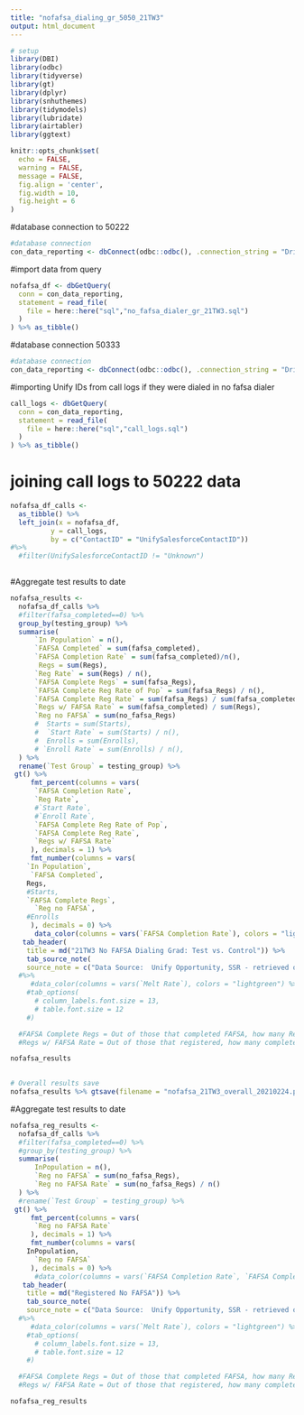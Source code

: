 ```yaml
---
title: "nofafsa_dialing_gr_5050_21TW3"
output: html_document
---
```


```r
# setup
library(DBI)
library(odbc)
library(tidyverse)
library(gt)
library(dplyr)
library(snhuthemes)
library(tidymodels)
library(lubridate)
library(airtabler)
library(ggtext)

knitr::opts_chunk$set(
  echo = FALSE,
  warning = FALSE,
  message = FALSE,
  fig.align = 'center',
  fig.width = 10,
  fig.height = 6
)
```



#database connection to 50222
```r
#database connection
con_data_reporting <- dbConnect(odbc::odbc(), .connection_string = "Driver={SQL Server Native Client 11.0};\n                          Server=COCE-DS-LSTNR,50222;\n                          Database=Data_Reporting;\n                          trusted_connection=yes;")
```


#import data from query
```r
nofafsa_df <- dbGetQuery(
  conn = con_data_reporting, 
  statement = read_file(
    file = here::here("sql","no_fafsa_dialer_gr_21TW3.sql")
  )
) %>% as_tibble()
```



#database connection 50333
```r
#database connection
con_data_reporting <- dbConnect(odbc::odbc(), .connection_string = "Driver={SQL Server Native Client 11.0};\n                          Server=COCE-LSTNR,50333;\n                          Database=AARDW;\n                          trusted_connection=yes;")
```



#importing Unify IDs from call logs if they were dialed in no fafsa dialer
```r
call_logs <- dbGetQuery(
  conn = con_data_reporting, 
  statement = read_file(
    file = here::here("sql","call_logs.sql")
  )
) %>% as_tibble()
```




# joining call logs to 50222 data
```r
nofafsa_df_calls <-
  as_tibble() %>%
  left_join(x = nofafsa_df,
          y = call_logs,
          by = c("ContactID" = "UnifySalesforceContactID")) 
#%>% 
  #filter(UnifySalesforceContactID != "Unknown")
  
```





#Aggregate test results to date
```r
nofafsa_results <- 
  nofafsa_df_calls %>% 
  #filter(fafsa_completed==0) %>% 
  group_by(testing_group) %>% 
  summarise(
      `In Population` = n(), 
      `FAFSA Completed` = sum(fafsa_completed),
      `FAFSA Completion Rate` = sum(fafsa_completed)/n(),
       Regs = sum(Regs),
      `Reg Rate` = sum(Regs) / n(),
      `FAFSA Complete Regs` = sum(fafsa_Regs),
      `FAFSA Complete Reg Rate of Pop` = sum(fafsa_Regs) / n(),
      `FAFSA Complete Reg Rate` = sum(fafsa_Regs) / sum(fafsa_completed),
      `Regs w/ FAFSA Rate` = sum(fafsa_completed) / sum(Regs),
      `Reg no FAFSA` = sum(no_fafsa_Regs)
      #  Starts = sum(Starts),
      #  `Start Rate` = sum(Starts) / n(),
      #  Enrolls = sum(Enrolls),
      # `Enroll Rate` = sum(Enrolls) / n(),
  ) %>% 
  rename(`Test Group` = testing_group) %>% 
 gt() %>%
     fmt_percent(columns = vars(
      `FAFSA Completion Rate`,
      `Reg Rate`,
      #`Start Rate`,
      #`Enroll Rate`,
      `FAFSA Complete Reg Rate of Pop`,
      `FAFSA Complete Reg Rate`,
      `Regs w/ FAFSA Rate`
     ), decimals = 1) %>%
     fmt_number(columns = vars(
    `In Population`,
     `FAFSA Completed`,
    Regs,
    #Starts,
    `FAFSA Complete Regs`,
      `Reg no FAFSA`,
    #Enrolls
     ), decimals = 0) %>%
      data_color(columns = vars(`FAFSA Completion Rate`), colors = "lightblue") %>%
   tab_header(
    title = md("21TW3 No FAFSA Dialing Grad: Test vs. Control")) %>% 
    tab_source_note(
    source_note = c("Data Source:  Unify Opportunity, SSR - retrieved on 2/24/21"))
  #%>%
     #data_color(columns = vars(`Melt Rate`), colors = "lightgreen") %>%
    #tab_options(
      # column_labels.font.size = 13,
      # table.font.size = 12
    #)

  #FAFSA Complete Regs = Out of those that completed FAFSA, how many Registered
  #Regs w/ FAFSA Rate = Out of those that registered, how many completed FAFSAs

nofafsa_results
  
```



```r
# Overall results save
nofafsa_results %>% gtsave(filename = "nofafsa_21TW3_overall_20210224.png", path = here::here("imgs"))
```




#Aggregate test results to date
```r
nofafsa_reg_results <- 
  nofafsa_df_calls %>% 
  #filter(fafsa_completed==0) %>% 
  #group_by(testing_group) %>% 
  summarise(
      InPopulation = n(), 
      `Reg no FAFSA` = sum(no_fafsa_Regs),
      `Reg no FAFSA Rate` = sum(no_fafsa_Regs) / n()
  ) %>% 
  #rename(`Test Group` = testing_group) %>% 
 gt() %>%
     fmt_percent(columns = vars(
      `Reg no FAFSA Rate`
     ), decimals = 1) %>%
     fmt_number(columns = vars(
    InPopulation,
      `Reg no FAFSA`
     ), decimals = 0) %>%
      #data_color(columns = vars(`FAFSA Completion Rate`, `FAFSA Complete Reg Rate`), colors = "lightblue") %>%
   tab_header(
    title = md("Registered No FAFSA")) %>% 
    tab_source_note(
    source_note = c("Data Source:  Unify Opportunity, SSR - retrieved on 2/22/21"))
  #%>%
     #data_color(columns = vars(`Melt Rate`), colors = "lightgreen") %>%
    #tab_options(
      # column_labels.font.size = 13,
      # table.font.size = 12
    #)

  #FAFSA Complete Regs = Out of those that completed FAFSA, how many Registered
  #Regs w/ FAFSA Rate = Out of those that registered, how many completed FAFSAs

nofafsa_reg_results
  
```